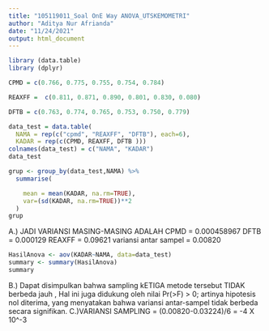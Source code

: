 ---
title: "105119011_Soal OnE Way ANOVA_UTSKEMOMETRI"
author: "Aditya Nur Afrianda"
date: "11/24/2021"
output: html_document
---
``` {r}
library (data.table)
library (dplyr)
```

```{r setup, include=FALSE}
CPMD = c(0.766, 0.775, 0.755, 0.754, 0.784)

REAXFF =  c(0.811, 0.871, 0.890, 0.801, 0.830, 0.080)

DFTB = c(0.763, 0.774, 0.765, 0.753, 0.750, 0.779)

data_test = data.table(
  NAMA = rep(c("cpmd", "REAXFF", "DFTB"), each=6),
  KADAR = rep(c(CPMD, REAXFF, DFTB )))
colnames(data_test) = c("NAMA", "KADAR")
data_test
```

``` {r}
grup <- group_by(data_test,NAMA) %>%
  summarise(

    mean = mean(KADAR, na.rm=TRUE),
    var=(sd(KADAR, na.rm=TRUE))**2
  )
grup
````
A.) JADI VARIANSI MASING-MASING ADALAH
CPMD = 0.000458967
DFTB = 0.000129
REAXFF = 0.09621
variansi antar sampel = 0.00820

```{r Hasil-Anova}
HasilAnova <- aov(KADAR~NAMA, data=data_test)
summary <- summary(HasilAnova)
summary
```
B.) Dapat disimpulkan bahwa sampling kETIGA metode tersebut TIDAK berbeda jauh , Hal ini juga didukung oleh nilai Pr(>F) > 0; artinya hipotesis nol diterima, yang menyatakan bahwa variansi antar-sampel tidak berbeda secara signifikan.
C.)VARIANSI SAMPLING = (0.00820-0.03224)/6 = -4 X 10^-3
